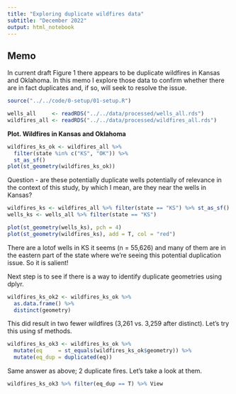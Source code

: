 ```yaml
---
title: "Exploring duplicate wildfires data"
subtitle: "December 2022"
output: html_notebook
---
```


## Memo

In current draft Figure 1 there appears to be duplicate wildfires in Kansas and Oklahoma. In this memo I explore those data to confirm whether there are in fact duplicates and, if so, will seek to resolve the issue.


```r
source("../../code/0-setup/01-setup.R")
```

```r
wells_all     <- readRDS("../../data/processed/wells_all.rds")
wildfires_all <- readRDS("../../data/processed/wildfires_all.rds")
```


**Plot. Wildfires in Kansas and Oklahoma**

```r
wildfires_ks_ok <- wildfires_all %>%
  filter(state %in% c("KS", "OK")) %>% 
  st_as_sf()
plot(st_geometry(wildfires_ks_ok))
```

Question - are these potentially duplicate wells potentially of relevance in the context of this study, by which I mean, are they near the wells in Kansas?

```r
wildfires_ks <- wildfires_all %>% filter(state == "KS") %>% st_as_sf()
wells_ks <- wells_all %>% filter(state == "KS")

plot(st_geometry(wells_ks), pch = 4)
plot(st_geometry(wildfires_ks), add = T, col = "red")
```
There are a lotof wells in KS it seems (n = 55,626) and many of them are in the eastern part of the state where we're seeing this potential duplication issue. So it is salient!

Next step is to see if there is a way to identify duplicate geometries using dplyr.

```r
wildfires_ks_ok2 <- wildfires_ks_ok %>% 
  as.data.frame() %>% 
  distinct(geometry)
```

This did result in two fewer wildfires (3,261 vs. 3,259 after distinct). Let's try this using sf methods.

```r
wildfires_ks_ok3 <- wildfires_ks_ok %>% 
  mutate(eq     = st_equals(wildfires_ks_ok$geometry)) %>% 
  mutate(eq_dup = duplicated(eq))
```

Same answer as above; 2 duplicate fires. Let's take a look at them.

```r
wildfires_ks_ok3 %>% filter(eq_dup == T) %>% View
```


